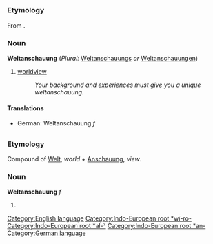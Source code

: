 =={{en}}==
[[Category:English language]]
===Etymology===
From {{de}}.
[[Category:Indo-European root *wī-ro-]][[Category:Indo-European root *al-²]][[Category:Indo-European root *an-]]
===Noun===
'''Weltanschauung''' (''Plural:'' [[Weltanschauungs]] ''or'' [[Weltanschauungen]])

#[[worldview]]
#: ''Your background and experiences must give you a unique weltanschauung.''

====Translations====
*German: Weltanschauung ''f''
=={{de}}==
[[Category:German language]]
===Etymology===
Compound of [[Welt]], ''world'' + [[Anschauung]], ''view''.
===Noun===
'''Weltanschauung''' ''f''

#{{stub}}